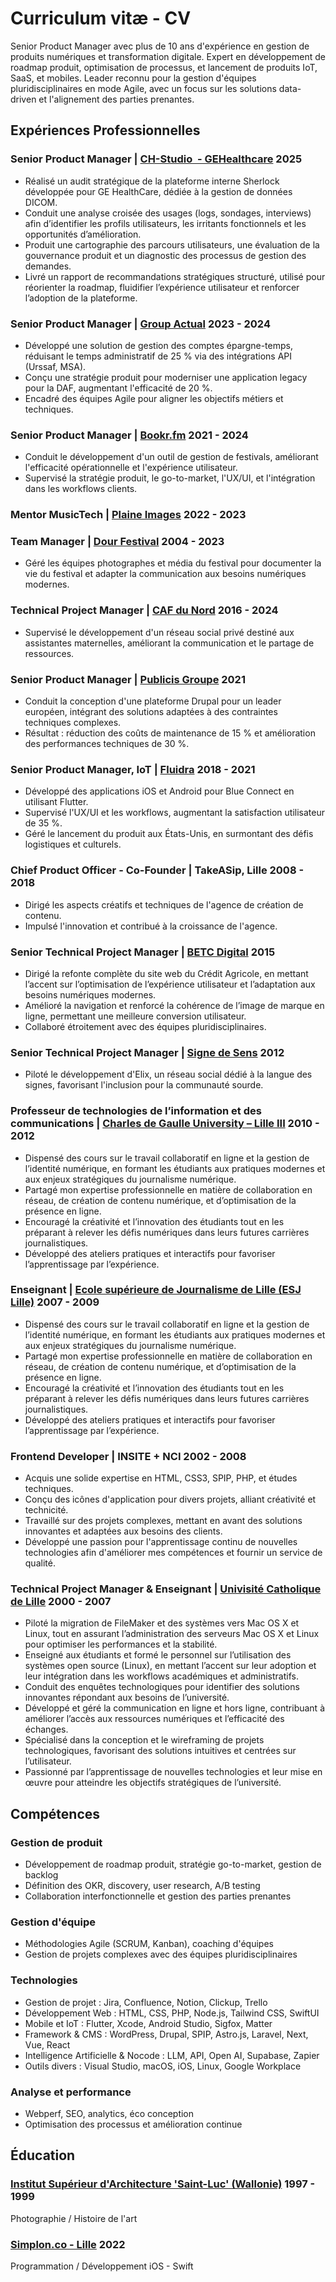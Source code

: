 # Curriculum vitæ - CV

Senior Product Manager avec plus de 10 ans d'expérience en gestion de produits numériques et transformation digitale. Expert en développement de roadmap produit, optimisation de processus, et lancement de produits IoT, SaaS, et mobiles. Leader reconnu pour la gestion d'équipes pluridisciplinaires en mode Agile, avec un focus sur les solutions data-driven et l'alignement des parties prenantes.

## Expériences Professionnelles

### Senior Product Manager | **<a href="https://chstudio.fr/project/plateforme-de-gestion-de-donnees-dicom/" target="_blank">CH-Studio  - GEHealthcare</a>** **2025**

- Réalisé un audit stratégique de la plateforme interne Sherlock développée pour GE HealthCare, dédiée à la gestion de données DICOM.
- Conduit une analyse croisée des usages (logs, sondages, interviews) afin d’identifier les profils utilisateurs, les irritants fonctionnels et les opportunités d’amélioration.
- Produit une cartographie des parcours utilisateurs, une évaluation de la gouvernance produit et un diagnostic des processus de gestion des demandes.
- Livré un rapport de recommandations stratégiques structuré, utilisé pour réorienter la roadmap, fluidifier l’expérience utilisateur et renforcer l’adoption de la plateforme.

### Senior Product Manager | **<a href="https://www.groupeactual.eu/" target="_blank">Group Actual</a>** **2023 - 2024**

- Développé une solution de gestion des comptes épargne-temps, réduisant le temps administratif de 25 % via des intégrations API (Urssaf, MSA).
- Conçu une stratégie produit pour moderniser une application legacy pour la DAF, augmentant l'efficacité de 20 %.
- Encadré des équipes Agile pour aligner les objectifs métiers et techniques.

### Senior Product Manager | **<a href="https://bookr.fm/" target="_blank">Bookr.fm</a>** **2021 - 2024**

- Conduit le développement d'un outil de gestion de festivals, améliorant l'efficacité opérationnelle et l'expérience utilisateur.
- Supervisé la stratégie produit, le go-to-market, l'UX/UI, et l'intégration dans les workflows clients.

### Mentor MusicTech | **<a href="https://www.plaine-images.fr/" target="_blank">Plaine Images</a>** **2022 - 2023**

### Team Manager | **<a href="https://www.dourfestival.eu/" target="_blank">Dour Festival</a>** **2004 - 2023**

- Géré les équipes photographes et média du festival pour documenter la vie du festival et adapter la communication aux besoins numériques modernes.

### Technical Project Manager | **<a href="https://www.caf.fr/" target="_blank">CAF du Nord</a>** **2016 - 2024**

- Supervisé le développement d'un réseau social privé destiné aux assistantes maternelles, améliorant la communication et le partage de ressources.

### Senior Product Manager | **<a href="https://www.publicisgroupe.com/" target="_blank">Publicis Groupe</a>** **2021**

- Conduit la conception d'une plateforme Drupal pour un leader européen, intégrant des solutions adaptées à des contraintes techniques complexes.
- Résultat : réduction des coûts de maintenance de 15 % et amélioration des performances techniques de 30 %.

### Senior Product Manager, IoT | **<a href="https://www.fluidra.com/" target="_blank">Fluidra</a>** **2018 - 2021**

- Développé des applications iOS et Android pour Blue Connect en utilisant Flutter.
- Supervisé l'UX/UI et les workflows, augmentant la satisfaction utilisateur de 35 %.
- Géré le lancement du produit aux États-Unis, en surmontant des défis logistiques et culturels.

### Chief Product Officer - Co-Founder | TakeASip, Lille **2008 - 2018**

- Dirigé les aspects créatifs et techniques de l'agence de création de contenu.
- Impulsé l'innovation et contribué à la croissance de l'agence.

### Senior Technical Project Manager | **<a href="https://www.betc.com/" target="_blank">BETC Digital</a>** **2015**

- Dirigé la refonte complète du site web du Crédit Agricole, en mettant l’accent sur l’optimisation de l’expérience utilisateur et l’adaptation aux besoins numériques modernes.
- Amélioré la navigation et renforcé la cohérence de l’image de marque en ligne, permettant une meilleure conversion utilisateur.
- Collaboré étroitement avec des équipes pluridisciplinaires.

### Senior Technical Project Manager | **<a href="https://www.signedesens.org/" target="_blank">Signe de Sens</a>** **2012**

- Piloté le développement d'Elix, un réseau social dédié à la langue des signes, favorisant l'inclusion pour la communauté sourde.

### Professeur de technologies de l’information et des communications | **<a href="http://www.esj-lille.fr/" target="_blank">Charles de Gaulle University – Lille III</a>** **2010 - 2012**

- Dispensé des cours sur le travail collaboratif en ligne et la gestion de l’identité numérique, en formant les étudiants aux pratiques modernes et aux enjeux stratégiques du journalisme numérique.
- Partagé mon expertise professionnelle en matière de collaboration en réseau, de création de contenu numérique, et d’optimisation de la présence en ligne.
- Encouragé la créativité et l’innovation des étudiants tout en les préparant à relever les défis numériques dans leurs futures carrières journalistiques.
- Développé des ateliers pratiques et interactifs pour favoriser l’apprentissage par l’expérience.

### Enseignant | **<a href="http://www.esj-lille.fr/" target="_blank">Ecole supérieure de Journalisme de Lille (ESJ Lille)</a>** **2007 - 2009**

- Dispensé des cours sur le travail collaboratif en ligne et la gestion de l’identité numérique, en formant les étudiants aux pratiques modernes et aux enjeux stratégiques du journalisme numérique.
- Partagé mon expertise professionnelle en matière de collaboration en réseau, de création de contenu numérique, et d’optimisation de la présence en ligne.
- Encouragé la créativité et l’innovation des étudiants tout en les préparant à relever les défis numériques dans leurs futures carrières journalistiques.
- Développé des ateliers pratiques et interactifs pour favoriser l’apprentissage par l’expérience.


### Frontend Developer | INSITE + NCI **2002 - 2008**

- Acquis une solide expertise en HTML, CSS3, SPIP, PHP, et études techniques.
- Conçu des icônes d'application pour divers projets, alliant créativité et technicité.
- Travaillé sur des projets complexes, mettant en avant des solutions innovantes et adaptées aux besoins des clients.
- Développé une passion pour l'apprentissage continu de nouvelles technologies afin d'améliorer mes compétences et fournir un service de qualité.

### Technical Project Manager & Enseignant | **<a href="https://icl.fr/" target="_blank">Univisité Catholique de Lille</a>** **2000 - 2007**

- Piloté la migration de FileMaker et des systèmes vers Mac OS X et Linux, tout en assurant l’administration des serveurs Mac OS X et Linux pour optimiser les performances et la stabilité.
- Enseigné aux étudiants et formé le personnel sur l’utilisation des systèmes open source (Linux), en mettant l’accent sur leur adoption et leur intégration dans les workflows académiques et administratifs.
- Conduit des enquêtes technologiques pour identifier des solutions innovantes répondant aux besoins de l’université.
- Développé et géré la communication en ligne et hors ligne, contribuant à améliorer l’accès aux ressources numériques et l’efficacité des échanges.
- Spécialisé dans la conception et le wireframing de projets technologiques, favorisant des solutions intuitives et centrées sur l’utilisateur.
- Passionné par l’apprentissage de nouvelles technologies et leur mise en œuvre pour atteindre les objectifs stratégiques de l’université.

## Compétences

### Gestion de produit
- Développement de roadmap produit, stratégie go-to-market, gestion de backlog
- Définition des OKR, discovery, user research, A/B testing
- Collaboration interfonctionnelle et gestion des parties prenantes

### Gestion d'équipe
- Méthodologies Agile (SCRUM, Kanban), coaching d'équipes
- Gestion de projets complexes avec des équipes pluridisciplinaires

### Technologies
- Gestion de projet : Jira, Confluence, Notion, Clickup, Trello
- Développement Web : HTML, CSS, PHP, Node.js, Tailwind CSS, SwiftUI
- Mobile et IoT : Flutter, Xcode, Android Studio, Sigfox, Matter
- Framework & CMS : WordPress, Drupal, SPIP, Astro.js, Laravel, Next, Vue, React
- Intelligence Artificielle & Nocode : LLM, API, Open AI, Supabase, Zapier
- Outils divers : Visual Studio, macOS, iOS, Linux, Google Workplace

### Analyse et performance
- Webperf, SEO, analytics, éco conception
- Optimisation des processus et amélioration continue

## Éducation

### **<a href="https://www.saint-luc.be/" target="_blank">Institut Supérieur d'Architecture 'Saint-Luc' (Wallonie)</a>** **1997 - 1999**
Photographie / Histoire de l'art

### **<a href="https://simplon.co/" target="_blank">Simplon.co - Lille</a>** **2022**
Programmation / Développement iOS - Swift